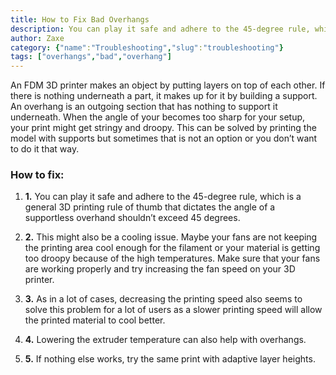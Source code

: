 ```yaml
---
title: How to Fix Bad Overhangs
description: You can play it safe and adhere to the 45-degree rule, which is a general 3D printing rule of thumb that dictates the angle of a supportless overhand shouldn’t exceed 45 degrees.
author: Zaxe
category: {"name":"Troubleshooting","slug":"troubleshooting"}
tags: ["overhangs","bad","overhang"]
---
```


<Aligned>
<ColumnImage image={{imageURL:"posts/common-3d-printing-problems-and-how-to-troubleshoot-them/img/bad-overhang.webp",imageALT:"Bad Overhang"}}>
An FDM 3D printer makes an object by putting layers on top of each other. If there is nothing underneath a part, it makes up for it by building a support. An overhang is an outgoing section that has nothing to support it underneath. When the angle of your becomes too sharp for your setup, your print might get stringy and droopy. This can be solved by printing the model with supports but sometimes that is not an option or you don’t want to do it that way.
</ColumnImage>
<br/>

<h3>How to fix:</h3>

1. <strong className="list-number">1.</strong> You can play it safe and adhere to the 45-degree rule, which is a general 3D printing rule of thumb that dictates the angle of a supportless overhand shouldn’t exceed 45 degrees.

2. <strong className="list-number">2.</strong> This might also be a cooling issue. Maybe your fans are not keeping the printing area cool enough for the filament or your material is getting too droopy because of the high temperatures. Make sure that your fans are working properly and try increasing the fan speed on your 3D printer.

3. <strong className="list-number">3.</strong> As in a lot of cases, decreasing the printing speed also seems to solve this problem for a lot of users as a slower printing speed will allow the printed material to cool better.

4. <strong className="list-number">4.</strong> Lowering the extruder temperature can also help with overhangs.

5. <strong className="list-number">5.</strong> If nothing else works, try the same print with adaptive layer heights.
</Aligned>